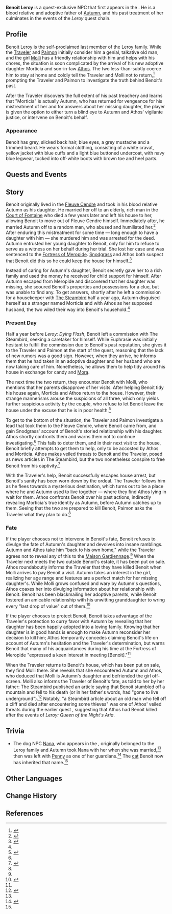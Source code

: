 {{Character Infobox
|type             = Quest NPC
|image            = Benoit Leroy.png
|realname         = <!-- Optional, if different from in-game name -->
|deceased         = Killed off-screen after the {{Quest|Leroy: Queen of the Night's Aria}}
|region           = Fontaine
|location         = Fontaine
|title            = 
|ancestry         = <!-- Clan/family -->
|father           = 
|mother           = 
|spouse           = 
|sibling          = 
|child            = Autumn
|childNote        = adoptive daughter
|relative         = Molli
|relativeNote     = granddaughter
|voiceEN          = 
|voiceCN          = 
|voiceJP          = 
|voiceKR          = 
}}
'''Benoit Leroy''' is a quest-exclusive NPC that first appears in the {{Quest|Leroy: Dying Flash}}. He is a blood relative and adoptive father of [[Autumn]], and his past treatment of her culminates in the events of the ''Leroy'' quest chain.
<!--
==Location==
{{subst:#tag:gallery|
NPC Location {{subst:#titleparts:{{subst:PAGENAME}}}}.png{{subst:!}}{{subst:#titleparts:{{subst:PAGENAME}}}}'s location
NPC Location {{subst:#titleparts:{{subst:PAGENAME}}}} Context.png{{subst:!}}Additional context
}}
-->
==Profile==
Benoit Leroy is the self-proclaimed last member of the Leroy family. While the [[Traveler]] and [[Paimon]] initially consider him a genial, talkative old man, and the girl [[Molli]] has a friendly relationship with him and helps with his chores, the situation is soon complicated by the arrival of his new adoptive daughter Morticia and son-in-law [[Athos (Fontaine)|Athos]]. The two less-than-subtly coerce him to stay at home and coldly tell the Traveler and Molli not to return,<ref name="Firing">{{Ref/Quest|Leroy: Firing Squad}}</ref> prompting the Traveler and Paimon to investigate the truth behind Benoit's past.

After the Traveler discovers the full extent of his past treachery and learns that "Morticia" is actually Autumn, who has returned for vengeance for his mistreatment of her and for answers about her missing daughter, the player is given the option to either turn a blind eye to Autumn and Athos' vigilante justice, or intervene on Benoit's behalf.

===Appearance===
Benoit has grey, slicked back hair, blue eyes, a grey mustache and a trimmed beard. He wears formal clothing, consisting of a white cravat, yellow jacket with blue cuffs and a light blue buttoned undercoat, with navy blue legwear, tucked into off-white boots with brown toe and heel parts.

==Quests and Events==
{{Quests and Events}}

==Story==
Benoit originally lived in the [[Fleuve Cendre]] and took in his blood relative Autumn as his daughter. He married her off to an elderly, rich man in the [[Court of Fontaine]] who died a few years later and left his house to her, allowing Benoit to move out of Fleuve Cendre himself. Immediately after, he married Autumn off to a random man, who abused and humiliated her.<ref name="Queen">{{Ref/Quest|Leroy: Queen of the Night's Aria}}</ref> After enduring this mistreatment for some time &mdash; long enough to have a daughter with him &mdash; she murdered him and was arrested for the deed. Autumn entrusted her young daughter to Benoit, only for him to refuse to serve as a witness on her behalf during her trial. She lost her case and was sentenced to the [[Fortress of Meropide]]. [[Snodgrass]] and Athos both suspect that Benoit did this so he could keep the house for himself.<ref name="High Noon">{{Ref/Quest|Leroy: High Noon}}</ref>

Instead of caring for Autumn's daughter, Benoit secretly gave her to a rich family and used the money he received for child support for himself. After Autumn escaped from Meropide and discovered that her daughter was missing, she scoured Benoit's properties and possessions for a clue, but was unable to find any. To get answers, shortly after he left a commission for a housekeeper with [[The Steambird]] half a year ago, Autumn disguised herself as a stranger named Morticia and with Athos as her supposed husband, the two wiled their way into Benoit's household.<ref name="Queen" />

===Present Day===
Half a year before ''Leroy: Dying Flash'', Benoit left a commission with The Steambird, seeking a caretaker for himself. While Euphrasie was initially hesitant to fulfill the commission due to Benoit's past reputation, she gives it to the Traveler and Paimon at the start of the quest, reasoning that the lack of new rumors was a good sign. However, when they arrive, he informs them that he had taken in an adoptive daughter and her husband who are now taking care of him. Nonetheless, he allows them to help tidy around his house in exchange for candy and [[Mora]].

The next time the two return, they encounter Benoit with Molli, who mentions that her parents disapprove of her visits. After helping Benoit tidy his house again, Morticia and Athos return to the house. However, their strange mannerisms arouse the suspicions of all three, which only yields further suspicious activity by the couple, who refuse to let Benoit leave the house under the excuse that he is in poor health.<ref>{{Ref/Quest|Leroy: Under Guard}}</ref>

To get to the bottom of the situation, the Traveler and Paimon investigate a lead that took them to the Fleuve Cendre, where Benoit came from, and gain Snodgrass' account of Benoit's storied relationship with his daughter. Athos shortly confronts them and warns them not to continue investigating.<ref name="High Noon" /> This fails to deter them, and in their next visit to the house, Benoit briefly attempts to get them to help, only to be accosted by Athos and Morticia. Athos makes veiled threats to Benoit and the Traveler, posed as news articles in The Steambird, but the two nonetheless conspire to free Benoit from his captivity.<ref>{{Ref/Item|Leroy: Hangman's Noose}}</ref>

With the Traveler's help, Benoit successfully escapes house arrest, but Benoit's sanity has been worn down by the ordeal. The Traveler follows him as he flees towards a mysterious destination, which turns out to be a place where he and Autumn used to live together &mdash; where they find Athos lying in wait for them. Athos confronts Benoit over his past actions, indirectly revealing Morticia's true identity as Autumn, before Autumn catches up to them. Seeing that the two are prepared to kill Benoit, Paimon asks the Traveler what they plan to do.<ref name="Queen" />

===Fate===
If the player chooses not to intervene in Benoit's fate, Benoit refuses to divulge the fate of Autumn's daughter and devolves into insane ramblings. Autumn and Athos take him "back to his own home," while the Traveler agrees not to reveal any of this to the [[Maison Gardiennage]].<ref name="Queen" /> When the Traveler next meets the two outside Benoit's estate, it has been put on sale. Athos roundaboutly informs the Traveler that they have killed Benoit when Molli arrives to pay Benoit a visit. Autumn takes an interest in the girl, realizing her age range and features are a perfect match for her missing daughter's. While Molli grows confused and wary by Autumn's questions, Athos coaxes her into divulging information about her relationship with Benoit. Benoit has been blackmailing her adoptive parents, while Benoit fostered an amicable relationship with his unwitting granddaughter to wring every "last drop of value" out of them.<ref>{{Ref/Quest|Leroy: Beautiful Friends|note=Version 1}}</ref>

If the player chooses to protect Benoit, Benoit takes advantage of the Traveler's protection to curry favor with Autumn by revealing that her daughter has been happily adopted into a loving family. Knowing that her daughter is in good hands is enough to make Autumn reconsider her decision to kill him; Athos temporarily concedes claiming Benoit's life on account of Autumn's hesitation and the Traveler's determination, but warns Benoit that many of his acquaintances during his time at the Fortress of Meropide "expressed a keen interest in meeting [Benoit]."<ref name="Queen" />

When the Traveler returns to Benoit's house, which has been put on sale, they find Molli there. She reveals that she encountered Autumn and Athos, who deduced that Molli is Autumn's daughter and befriended the girl off-screen. Molli also informs the Traveler of Benoit's fate, as told to her by her father: The Steambird published an article saying that Benoit stumbled off a mountain and fell to his death (or in her father's words, had "gone to live underground").<ref>{{Ref/Quest|Leroy: Beautiful Friends|note=Version 2}}</ref> Notably, "a Steambird article about an old man who fell off a cliff and died after encountering some thieves" was one of Athos' veiled threats during the earlier quest {{Quest|Leroy: Hangman's Noose|showType=0}}, suggesting that Athos had Benoit killed after the events of ''Leroy: Queen of the Night's Aria''.

==Trivia==
* The dog NPC [[Nana]], who appears in the {{Quest|Free Verse}}, originally belonged to the Leroy family and Autumn took Nana with her when she was married,<ref name="Firing" /> then was left with [[Penny]] as one of her guardians.<ref>{{Ref/Quest|Free Verse}}</ref> The [[Nana (Cat)|cat]] Benoit now has inherited that name.<ref name="Firing" />

==Other Languages==
{{Other Languages|default_hidden=1
|en      = Benoit Leroy
|zhs     = 伯努瓦・勒鲁瓦
|zhs_rm  = Bónǔwǎ Lēilǔwǎ
|zht     = 伯努瓦・勒魯瓦
|zht_rm  = Bónǔwǎ Lēilǔwǎ
|ja      = ブノワ・ルロワ
|ja_rm   = Bunowa Rurowa
|ko      = 브누아<・: >르로아
|es      = Benoit Leroy
|fr      = Benoît Leroy
|ru      = Бенуа Леруа
|th      = Benoit Leroy
|vi      = Benoit Leroy
|de      = Benoit Leroy
|id      = Benoit Leroy
|pt      = Benoit Leroy
|tr      = Benoit Leroy
|it      = Benoît Leroy
}}

==Change History==
{{Change History|4.3}}

==References==
{{Reflist}}